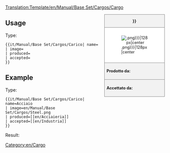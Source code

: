 <noinclude>[[Translation:Template/en/Manual/Base Set/Cargos/Cargo]]</noinclude><noinclude></noinclude><!--
--><div style="float:right; width:15em; font-size:90%; border:1px solid gray; background-color:#f2f2f2; margin-left:1em; margin-bottom:1em">
<div style="text-align:center; border-bottom:1px solid gray"><strong>{{{name|{{PAGENAME}}}}}</strong></div>
<div style="padding:1em; background-color:white">[[File:{{{image|{{PAGENAME}}.png}}}|128px|center]]</div>
<div style="border-top:1px solid gray; padding:0.5em"><strong>Prodotto da:</strong> {{{produced}}}</div>
<div style="border-top:1px solid gray; padding:0.5em"><strong>Accettato da:</strong> {{{accepted}}}</div>
</div><noinclude>

{{en/-}}
==Usage==
Type:
<pre>{{it/Manual/Base Set/Cargos/Carico| name=
| image=
| produced=
| accepted=
}}</pre>

==Example==
Type:
<pre>{{it/Manual/Base Set/Cargos/Carico| name=Acciaio
| image=en/Manual/Base Set/Cargos/Steel.png
| produced=[[en/Acciaieria]]
| accepted=[[en/Industria]]
}}</pre>
Result:
{{it/Manual/Base Set/Cargos/Carico| name=Steel
| image=en/Manual/Base Set/Cargos/Steel.png
| produced=[[en/Acciaieria]]
| accepted=[[en/Industria]]
}}
</noinclude><includeonly>[[Category:en/Cargo]]</includeonly>